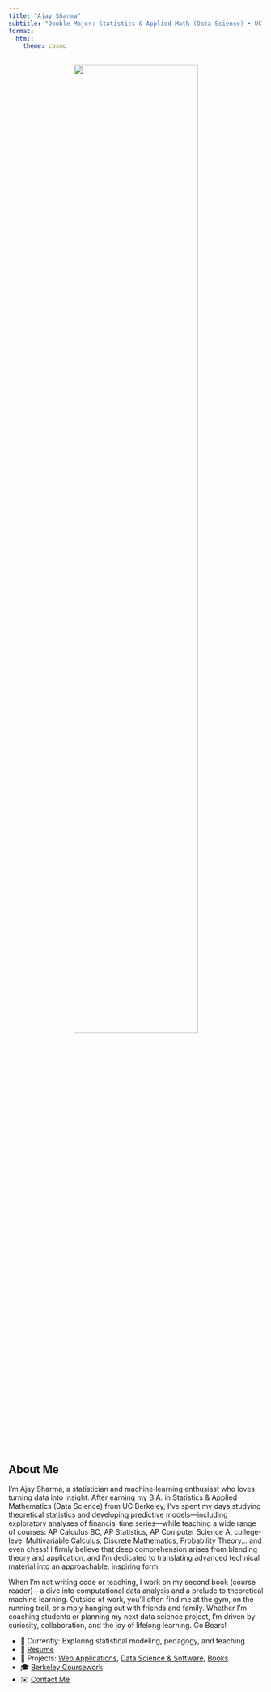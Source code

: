 ```yaml
---
title: "Ajay Sharma"
subtitle: "Double Major: Statistics & Applied Math (Data Science) • UC Berkeley ’25"
format:
  html:
    theme: cosmo
---
```


<div style="text-align: center;">
![](assets/gradpic.jpg){width=70% .rounded}
</div>



## About Me

I’m Ajay Sharma, a statistician and machine‐learning enthusiast who loves turning data into insight. After earning my B.A. in Statistics & Applied Mathematics (Data Science) from UC Berkeley, I’ve spent my days studying theoretical statistics and developing predictive models—including exploratory analyses of financial time series—while teaching a wide range of courses: AP Calculus BC, AP Statistics, AP Computer Science A, college‐level Multivariable Calculus, Discrete Mathematics, Probability Theory… and even chess! I firmly believe that deep comprehension arises from blending theory and application, and I’m dedicated to translating advanced technical material into an approachable, inspiring form.

When I’m not writing code or teaching, I work on my second book (course reader)—a dive into computational data analysis and a prelude to theoretical machine learning. Outside of work, you’ll often find me at the gym, on the running trail, or simply hanging out with friends and family. Whether I’m coaching students or planning my next data science project, I’m driven by curiosity, collaboration, and the joy of lifelong learning. Go Bears!

- 🔭 Currently: Exploring statistical modeling, pedagogy, and teaching.
- 📄 [Resume](resume.qmd) 
- 💼 Projects: [Web Applications](webapp.qmd), [Data Science & Software](projects.qmd), [Books](books.qmd)  
- 🎓 [Berkeley Coursework](berkeley-coursework.qmd)  
- ✉️ [Contact Me](contact.qmd)




<footer style="text-align:center; margin-top:3rem; font-size:2rem;">
  <a href="resume.pdf" target="_blank"
     style="margin:0 1rem; text-decoration:none;">
    <i class="bi bi-file-earmark-person" title="Résumé"></i>
  </a>
  <a href="https://github.com/ajay8005" target="_blank"
     style="margin:0 1rem; text-decoration:none;">
    <i class="bi bi-github" title="GitHub"></i>
  </a>
  <a href="https://linkedin.com/in/asharma2718" target="_blank"
     style="margin:0 1rem; text-decoration:none;">
    <i class="bi bi-linkedin" title="LinkedIn"></i>
  </a>
</footer>